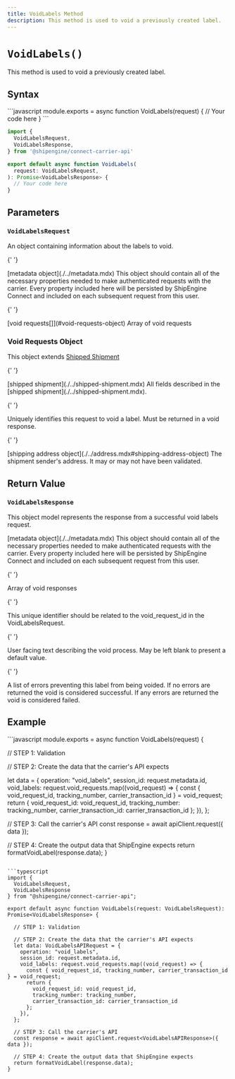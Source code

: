 ```yaml
---
title: VoidLabels Method
description: This method is used to void a previously created label.
---
```


# `VoidLabels()`

This method is used to void a previously created label.

## Syntax

<CodeWrapper>
```javascript
module.exports = async function VoidLabels(request) {
  // Your code here
}
```

```typescript
import {
  VoidLabelsRequest,
  VoidLabelsResponse,
} from '@shipengine/connect-carrier-api'

export default async function VoidLabels(
  request: VoidLabelsRequest,
): Promise<VoidLabelsResponse> {
  // Your code here
}
```

</CodeWrapper>

## Parameters

### `VoidLabelsRequest`

An object containing information about the labels to void.

<Reference>

{' '}

<Field name="metadata" nullable={true}>
  <Type>[metadata object](./../metadata.mdx)</Type>
  <Description>
    This object should contain all of the necessary properties needed to make
    authenticated requests with the carrier. Every property included here will
    be persisted by ShipEngine Connect and included on each subsequent request
    from this user.
  </Description>
</Field>

{' '}

<Field name="void_requests" type="object[]" nullable={false}>
  <Type>[void requests[]](#void-requests-object)</Type>
  <Description>Array of void requests</Description>
</Field>

</Reference>

### Void Requests Object

This object extends [Shipped Shipment](./../shipped-shipment.mdx)

<Reference>

{' '}

<Field name="...Shipped Shipment" nullable={false}>
  <Type>[shipped shipment](./../shipped-shipment.mdx)</Type>
  <Description>
    All fields described in the [shipped shipment](./../shipped-shipment.mdx).
  </Description>
</Field>

{' '}

<Field name="void_request_id" type="string" nullable={false}>
  <Description>
    Uniquely identifies this request to void a label. Must be returned in a void
    response.
  </Description>
</Field>

{' '}

<Field name="ship_from" nullable={false}>
  <Type>
    [shipping address object](./../address.mdx#shipping-address-object)
  </Type>
  <Description>
    The shipment sender's address. It may or may not have been validated.
  </Description>
</Field>

</Reference>

## Return Value

### `VoidLabelsResponse`

This object model represents the response from a successful void labels request.

<Reference>
  
  <Field name="metadata" required={false}>
    <Type>
      [metadata object](./../metadata.mdx)
    </Type>
    <Description>
      This object should contain all of the necessary properties needed to make authenticated requests with the carrier.
      Every property included here will be persisted by ShipEngine Connect and included on each subsequent request from this user.
    </Description>
  </Field>

{' '}

<Field name="void_responses" type="object[]" required={true}>
  <Description>Array of void responses</Description>
</Field>

{' '}

<Field name="void_responses[].void_request_id" type="string" required={true}>
  <Description>
    This unique identifier should be related to the void_request_id in the
    VoidLabelsRequest.
  </Description>
</Field>

{' '}

<Field name="void_responses[].message" type="string" required={false}>
  <Description>
    User facing text describing the void process. May be left blank to present a
    default value.
  </Description>
</Field>

{' '}

<Field name="void_responses[].errors" type="string[]" required={false}>
  <Description>
    A list of errors preventing this label from being voided. If no errors are
    returned the void is considered successful. If any errors are returned the
    void is considered failed.
  </Description>
</Field>

</Reference>

## Example

<CodeWrapper>
```javascript
module.exports = async function VoidLabels(request) {

// STEP 1: Validation

// STEP 2: Create the data that the carrier's API expects

let data = {
operation: "void_labels",
session_id: request.metadata.id,
void_labels: request.void_requests.map((void_request) => {
const { void_request_id, tracking_number, carrier_transaction_id } = void_request;
return {
void_request_id: void_request_id,
tracking_number: tracking_number,
carrier_transaction_id: carrier_transaction_id
};
}),
};

// STEP 3: Call the carrier's API
const response = await apiClient.request({ data });

// STEP 4: Create the output data that ShipEngine expects
return formatVoidLabel(response.data);
}

````

```typescript
import {
  VoidLabelsRequest,
  VoidLabelsResponse
} from "@shipengine/connect-carrier-api";

export default async function VoidLabels(request: VoidLabelsRequest): Promise<VoidLabelsResponse> {

  // STEP 1: Validation

  // STEP 2: Create the data that the carrier's API expects
  let data: VoidLabelsAPIRequest = {
    operation: "void_labels",
    session_id: request.metadata.id,
    void_labels: request.void_requests.map((void_request) => {
      const { void_request_id, tracking_number, carrier_transaction_id } = void_request;
      return {
        void_request_id: void_request_id,
        tracking_number: tracking_number,
        carrier_transaction_id: carrier_transaction_id
      };
    }),
  };

  // STEP 3: Call the carrier's API
  const response = await apiClient.request<VoidLabelsAPIResponse>({ data });

  // STEP 4: Create the output data that ShipEngine expects
  return formatVoidLabel(response.data);
}
````

</CodeWrapper>
